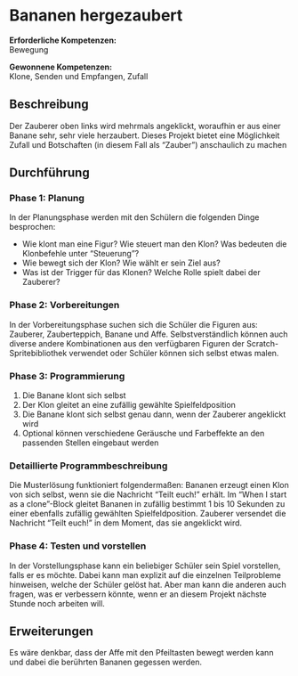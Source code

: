 = Bananen hergezaubert =

'''Erforderliche Kompetenzen:'''<br />
Bewegung

'''Gewonnene Kompetenzen:'''<br />
Klone, Senden und Empfangen, Zufall

== Beschreibung ==

Der Zauberer oben links wird mehrmals angeklickt, woraufhin er aus einer Banane sehr, sehr viele herzaubert. Dieses Projekt bietet eine Möglichkeit Zufall und Botschaften (in diesem Fall als “Zauber”) anschaulich zu machen

== Durchführung ==

=== Phase 1: Planung ===

In der Planungsphase werden mit den Schülern die folgenden Dinge besprochen:

* Wie klont man eine Figur? Wie steuert man den Klon? Was bedeuten die Klonbefehle unter “Steuerung”?
* Wie bewegt sich der Klon? Wie wählt er sein Ziel aus?
* Was ist der Trigger für das Klonen? Welche Rolle spielt dabei der Zauberer?

=== Phase 2: Vorbereitungen ===

In der Vorbereitungsphase suchen sich die Schüler die Figuren aus: Zauberer, Zauberteppich, Banane und Affe. Selbstverständlich können auch diverse andere Kombinationen aus den verfügbaren Figuren der Scratch-Spritebibliothek verwendet oder Schüler können sich selbst etwas malen.

=== Phase 3: Programmierung ===

# Die Banane klont sich selbst
# Der Klon gleitet an eine zufällig gewählte Spielfeldposition
# Die Banane klont sich selbst genau dann, wenn der Zauberer angeklickt wird
# Optional können verschiedene Geräusche und Farbeffekte an den passenden Stellen eingebaut werden

=== Detaillierte Programmbeschreibung ===

Die Musterlösung funktioniert folgendermaßen: Bananen erzeugt einen Klon von sich selbst, wenn sie die Nachricht “Teilt euch!” erhält. Im “When I start as a clone”-Block gleitet Bananen in zufällig bestimmt 1 bis 10 Sekunden zu einer ebenfalls zufällig gewählten Spielfeldposition. Zauberer versendet die Nachricht “Teilt euch!” in dem Moment, das sie angeklickt wird.

=== Phase 4: Testen und vorstellen ===

In der Vorstellungsphase kann ein beliebiger Schüler sein Spiel vorstellen, falls er es möchte. Dabei kann man explizit auf die einzelnen Teilprobleme hinweisen, welche der Schüler gelöst hat. Aber man kann die anderen auch fragen, was er verbessern könnte, wenn er an diesem Projekt nächste Stunde noch arbeiten will.

== Erweiterungen ==

Es wäre denkbar, dass der Affe mit den Pfeiltasten bewegt werden kann und dabei die berührten Bananen gegessen werden.

